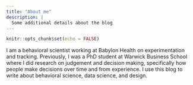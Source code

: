 ```yaml
---
title: "About me"
description: |
  Some additional details about the blog
---
```


```r
knitr::opts_chunk$set(echo = FALSE)
```

I am a behavioral scientist working at Babylon Health on experimentation and tracking. Previously, I was a PhD student at Warwick Business School where I did research on judgement and decision making, specifically how people make decisions over time and from experience. I use this blog to write about behavioral science, data science, and design. 